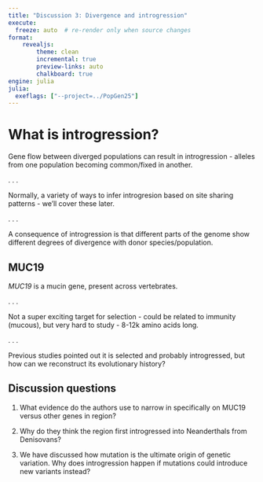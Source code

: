 ```yaml
---
title: "Discussion 3: Divergence and introgression"
execute:
  freeze: auto  # re-render only when source changes
format: 
    revealjs:
        theme: clean
        incremental: true
        preview-links: auto
        chalkboard: true
engine: julia
julia:
  exeflags: ["--project=../PopGen25"]
---
```


# What is introgression?

Gene flow between diverged populations can result in introgression - alleles from one population becoming common/fixed in another.

. . .

Normally, a variety of ways to infer introgresion based on site sharing patterns - we'll cover these later.

. . .

A consequence of introgression is that different parts of the genome show different degrees of divergence with donor species/population.

## MUC19

_MUC19_ is a mucin gene, present across vertebrates. 

. . .

Not a super exciting target for selection - could be related to immunity (mucous), but very hard to study - 8-12k amino acids long.

. . .

Previous studies pointed out it is selected and probably introgressed, but how can we reconstruct its evolutionary history?

## Discussion questions

1) What evidence do the authors use to narrow in specifically on MUC19 versus other genes in region?

2) Why do they think the region first introgressed into Neanderthals from Denisovans?

3) We have discussed how mutation is the ultimate origin of genetic variation. Why does introgression happen if mutations could introduce new variants instead?
